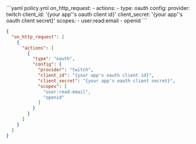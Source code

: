 <CodeGroup>
```yaml policy.yml
on_http_request:
  - actions:
      - type: oauth
        config:
          provider: twitch
          client_id: '{your app''s oauth client id}'
          client_secret: '{your app''s oauth client secret}'
          scopes:
            - user:read:email
            - openid
```

```json policy.json
{
  "on_http_request": [
    {
      "actions": [
        {
          "type": "oauth",
          "config": {
            "provider": "twitch",
            "client_id": "{your app's oauth client id}",
            "client_secret": "{your app's oauth client secret}",
            "scopes": [
              "user:read:email",
              "openid"
            ]
          }
        }
      ]
    }
  ]
}
```
</CodeGroup>
